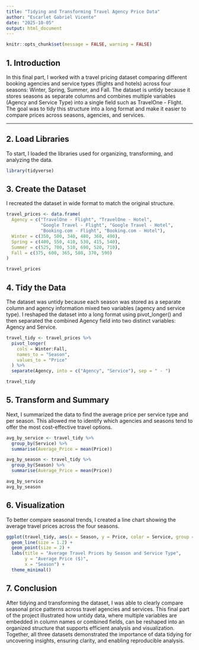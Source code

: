 ---
title: "Tidying and Transforming Travel Agency Price Data"
author: "Escarlet Gabriel Vicente"
date: "2025-10-05"
output: html_document
---

```{r setup, include=FALSE}
knitr::opts_chunk$set(message = FALSE, warning = FALSE)
```

## 1. Introduction
In this final part, I worked with a travel pricing dataset comparing different booking agencies and service types (flights and hotels) across four seasons: Winter, Spring, Summer, and Fall.
The dataset is untidy because it stores seasons as separate columns and combines multiple variables (Agency and Service Type) into a single field such as TravelOne - Flight.
The goal was to tidy this structure into a long format and make it easier to compare prices across seasons, agencies, and services.

---

## 2. Load Libraries
To start, I loaded the libraries used for organizing, transforming, and analyzing the data.
```{r libraries}
library(tidyverse)
```

## 3. Create the Dataset
I recreated the dataset in wide format to match the original structure.
```{r create_dataset}
travel_prices <- data.frame(
  Agency = c("TravelOne - Flight", "TravelOne - Hotel",
             "Google Travel - Flight", "Google Travel - Hotel",
             "Booking.com - Flight", "Booking.com - Hotel"),
  Winter = c(350, 500, 340, 480, 360, 490),
  Spring = c(400, 550, 410, 530, 415, 540),
  Summer = c(525, 700, 510, 690, 520, 710),
  Fall = c(375, 600, 365, 580, 370, 590)
)

travel_prices
```

## 4. Tidy the Data
The dataset was untidy because each season was stored as a separate column and agency information mixed two variables (agency and service type).
I reshaped the dataset into a long format using pivot_longer() and then separated the combined Agency field into two distinct variables: Agency and Service.
```{r tidy_data}
travel_tidy <- travel_prices %>%
  pivot_longer(
    cols = Winter:Fall,
    names_to = "Season",
    values_to = "Price"
  ) %>%
  separate(Agency, into = c("Agency", "Service"), sep = " - ")

travel_tidy
```

## 5. Transform and Summary
Next, I summarized the data to find the average price per service type and per season.
This allowed me to identify which agencies and seasons tend to offer the most cost-effective travel options.
```{r transformation}
avg_by_service <- travel_tidy %>%
  group_by(Service) %>%
  summarise(Average_Price = mean(Price))

avg_by_season <- travel_tidy %>%
  group_by(Season) %>%
  summarise(Average_Price = mean(Price))

avg_by_service
avg_by_season
```

## 6. Visualization
To better compare seasonal trends, I created a line chart showing the average travel prices across the four seasons.
```{r line_chart}
ggplot(travel_tidy, aes(x = Season, y = Price, color = Service, group = Service)) +
  geom_line(size = 1.2) +
  geom_point(size = 2) +
  labs(title = "Average Travel Prices by Season and Service Type", 
       y = "Average Price ($)", 
       x = "Season") +
  theme_minimal()
```

## 7. Conclusion
After tidying and transforming the dataset, I was able to clearly compare seasonal price patterns across travel agencies and services.
This final part of the project illustrated how untidy data, where multiple variables are embedded in column names or combined fields, can be reshaped into an organized structure that supports efficient analysis and visualization.
Together, all three datasets demonstrated the importance of data tidying for uncovering insights, ensuring clarity, and enabling reproducible analysis.